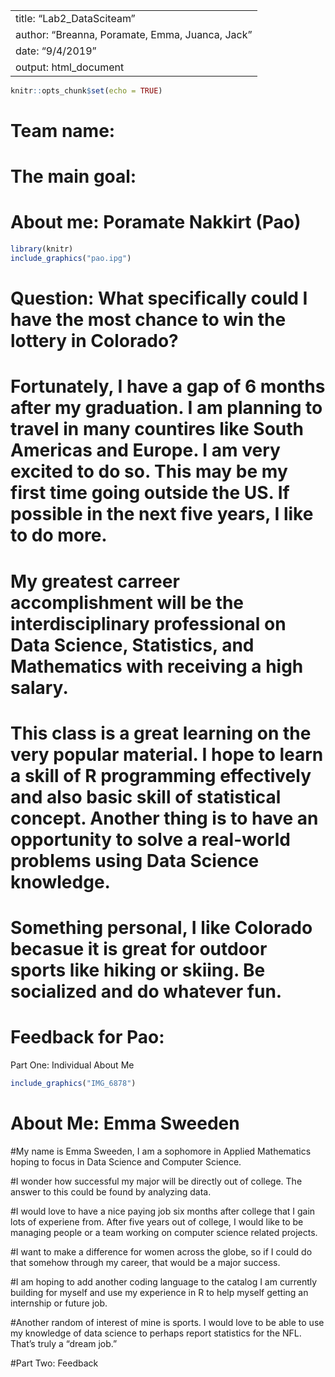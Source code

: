 ---
title: "Lab2_DataSciteam"
author: "Breanna, Poramate, Emma, Juanca, Jack"
date: "9/4/2019"
output: html_document
------

```{r setup, include=FALSE}
knitr::opts_chunk$set(echo = TRUE)
```
# Team name: 
# The main goal: 

# About me: Poramate Nakkirt (Pao)
```{r}
library(knitr)
include_graphics("pao.ipg")
```
# Question:  What specifically could I have the most chance to win the lottery in Colorado? 
# Fortunately, I have a gap of 6 months after my graduation. I am planning to travel in many countires like South Americas and Europe. I am very excited to do so. This may be my first time going outside the US. If possible in the next five years, I like to do more. 
# My greatest carreer accomplishment will be the interdisciplinary professional on Data Science, Statistics, and Mathematics with receiving a high salary. 
# This class is a great learning on the very popular material. I hope to learn a skill of R programming effectively and also basic skill of statistical concept. Another thing is to have an opportunity to solve a real-world problems using Data Science knowledge.
# Something personal, I like Colorado becasue it is great for outdoor sports like hiking or skiing. Be socialized and do whatever fun. 
# Feedback for Pao:

Part One: Individual About Me

```{r}
include_graphics("IMG_6878")
```
# About Me: Emma Sweeden

#My name is Emma Sweeden, I am a sophomore in Applied Mathematics hoping to focus in Data Science and Computer Science.

#I wonder how successful my major will be directly out of college. The answer to this could be found by analyzing data.

#I would love to have a nice paying job six months after college that I gain lots of experiene from.  After five years out of college, I would like to be managing people or a team working on computer science related projects. 

#I want to make a difference for women across the globe, so if I could do that somehow through my career, that would be a major success.

#I am hoping to add another coding language to the catalog I am currently building for myself and use my experience in R to help myself getting an internship or future job.  

#Another random of interest of mine is sports.  I would love to be able to use my knowledge of data science to perhaps report statistics for the NFL.  That's truly a "dream job."

#Part Two: Feedback
